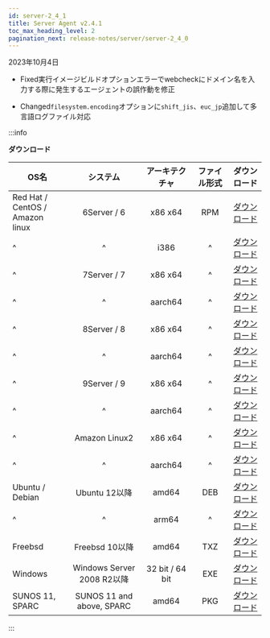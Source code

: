 ```yaml
---
id: server-2_4_1
title: Server Agent v2.4.1
toc_max_heading_level: 2
pagination_next: release-notes/server/server-2_4_0
---
```


2023年10月4日

-   <Status>Fixed</Status>実行イメージビルドオプションエラーでwebcheckにドメイン名を入力する際に発生するエージェントの誤作動を修正

-   <Status>Changed</Status><code>filesystem.encoding</code>オプションに<code>shift_jis</code>、<code>euc_jp</code>追加して多言語ログファイル対応

:::info

**ダウンロード**

| OS名                                  |            システム           |     アーキテクチャ     | ファイル形式 |                                         ダウンロード                                        |
| ------------------------------------ | :-----------------------: | :-------------: | :----: | :-----------------------------------------------------------------------------------: |
| Red Hat / CentOS /<br/> Amazon linux |        6Server / 6        |     x86 x64     |   RPM  |     [ダウンロード](https://repo.whatap.io/centos/6/x86_64/whatap-infra-2.4-1.x86_64.rpm)    |
| ^                                    |             ^             |       i386      |    ^   |       [ダウンロード](https://repo.whatap.io/centos/6/i386/whatap-infra-1.2-4.i386.rpm)      |
| ^                                    |        7Server / 7        |     x86 x64     |    ^   |     [ダウンロード](https://repo.whatap.io/centos/7/x86_64/whatap-infra-2.4-1.x86_64.rpm)    |
| ^                                    |             ^             |     aarch64     |    ^   |    [ダウンロード](https://repo.whatap.io/centos/7/aarch64/whatap-infra-2.4-1.aarch64.rpm)   |
| ^                                    |        8Server / 8        |     x86 x64     |    ^   |     [ダウンロード](https://repo.whatap.io/centos/8/x86_64/whatap-infra-2.4-1.x86_64.rpm)    |
| ^                                    |             ^             |     aarch64     |    ^   |    [ダウンロード](https://repo.whatap.io/centos/8/aarch64/whatap-infra-2.4-1.aarch64.rpm)   |
| ^                                    |        9Server / 9        |     x86 x64     |    ^   |     [ダウンロード](https://repo.whatap.io/centos/9/x86_64/whatap-infra-2.4-1.x86_64.rpm)    |
| ^                                    |             ^             |     aarch64     |    ^   |    [ダウンロード](https://repo.whatap.io/centos/9/aarch64/whatap-infra-2.4-1.aarch64.rpm)   |
| ^                                    |       Amazon Linux2       |     x86 x64     |    ^   |  [ダウンロード](https://repo.whatap.io/centos/latest/x86_64/whatap-infra-2.4-1.x86_64.rpm)  |
| ^                                    |             ^             |     aarch64     |    ^   | [ダウンロード](https://repo.whatap.io/centos/latest/aarch64/whatap-infra-2.4-1.aarch64.rpm) |
| Ubuntu / Debian                      |        Ubuntu 12以降        |      amd64      |   DEB  |     [ダウンロード](https://repo.whatap.io/debian/unstable/whatap-infra_2.4.1_amd64.deb)     |
| ^                                    |             ^             |      arm64      |    ^   |     [ダウンロード](https://repo.whatap.io/debian/unstable/whatap-infra_2.4.1_arm64.deb)     |
| Freebsd                              |        Freebsd 10以降       |      amd64      |   TXZ  |           [ダウンロード](https://repo.whatap.io/freebsd/10/whatap-infra-1.1.2.txz)          |
| Windows                              |  Windows Server 2008 R2以降 | 32 bit / 64 bit |   EXE  |               [ダウンロード](https://repo.whatap.io/windows/whatap_infra.zip)               |
| SUNOS 11, SPARC                      | SUNOS 11 and above, SPARC |      amd64      |   PKG  |      [ダウンロード](https://repo.whatap.io/sunos/11/whatap-infra.1.21.SPARC.pkg.tar.gz)     |

:::
